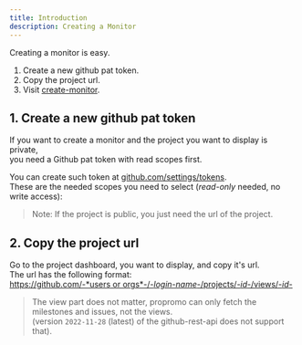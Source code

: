```yaml
---
title: Introduction
description: Creating a Monitor
---
```



Creating a monitor is easy.  

1. Create a new github pat token.
2. Copy the project url.
3. Visit [create-monitor](https://propromo.duckdns.org/create-monitor).

## 1. Create a new github pat token

If you want to create a monitor and the project you want to display is private,  
you need a Github pat token with read scopes first.  

You can create such token at [github.com/settings/tokens](https://github.com/settings/tokens).  
These are the needed scopes you need to select (*read-only* needed, no write access):  
<PhotoSwipe imageFolder="create-monitor" />

> Note: If the project is public, you just need the url of the project.  

## 2. Copy the project url

Go to the project dashboard, you want to display, and copy it's url.  
The url has the following format:  
[https://github.com/-*users or orgs*\-/\-*login-name*\-/projects/\-*id*\-/views/\-*id*\-](https://github.com/orgs/propromo-software/projects/1/views/6)

> The view part does not matter, propromo can only fetch the milestones and issues, not the views.  
> (version `2022-11-28` (latest) of the github-rest-api does not support that).
